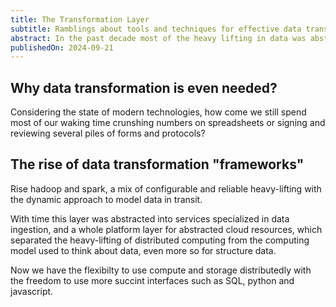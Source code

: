 ```yaml
---
title: The Transformation Layer
subtitle: Ramblings about tools and techniques for effective data transformation.
abstract: In the past decade most of the heavy lifting in data was abstracted away, what remains is a need practical data modeling.
publishedOn: 2024-09-21
---
```


## Why data transformation is even needed?

Considering the state of modern technologies, how come we still spend most of our waking time crunshing
numbers on spreadsheets or signing and reviewing several piles of forms and protocols?


## The rise of data transformation "frameworks"

Rise hadoop and spark, a mix of configurable and reliable heavy-lifting
with the dynamic approach to model data in transit.

With time this layer was abstracted into services specialized in data ingestion,
and a whole platform layer for abstracted cloud resources, which separated
the heavy-lifting of distributed computing from the computing model used to think about
data, even more so for structure data.

Now we have the flexibilty to use compute and storage distributedly with the freedom
to use more succint interfaces such as SQL, python and javascript.


